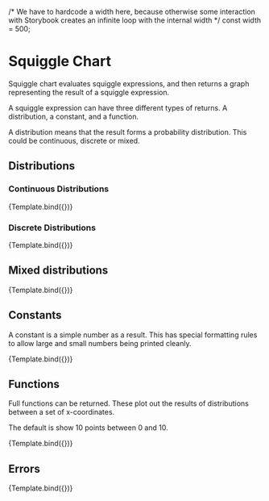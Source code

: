 
<Meta title="Squiggle/SquiggleChart" component={SquiggleChart} />

/* 
  We have to hardcode a width here, because otherwise some interaction with
  Storybook creates an infinite loop with the internal width
*/
const width = 500;

# Squiggle Chart

Squiggle chart evaluates squiggle expressions, and then returns a graph representing
the result of a squiggle expression.

A squiggle expression can have three different types of returns. A distribution,
a constant, and a function.

A distribution means that the result forms a probability distribution. This
could be continuous, discrete or mixed.

## Distributions

### Continuous Distributions

<Canvas>
  <Story
    name="Normal"
    args={{
      squiggleString: "normal(5,2)",
      width,
    }}
  >
    {Template.bind({})}
  </Story>
</Canvas>

### Discrete Distributions

<Canvas>
  <Story
    name="Discrete"
    args={{
      squiggleString: "mx(0, 1, 3, 5, 8, 10, [0.1, 0.8, 0.5, 0.3, 0.2, 0.1])",
      width,
    }}
  >
    {Template.bind({})}
  </Story>
</Canvas>

## Mixed distributions

<Canvas>
  <Story
    name="Mixed"
    args={{
      squiggleString:
        "mx(0, 1, 3, 5, 8, normal(8, 1), [0.1, 0.3, 0.4, 0.35, 0.2, 0.8])",
      width,
    }}
  >
    {Template.bind({})}
  </Story>
</Canvas>

## Constants

A constant is a simple number as a result. This has special formatting rules
to allow large and small numbers being printed cleanly.

<Canvas>
  <Story
    name="Constant"
    args={{
      squiggleString: "500000000",
      width,
    }}
  >
    {Template.bind({})}
  </Story>
</Canvas>

## Functions

Full functions can be returned. These plot out the results of distributions between a set of x-coordinates.

The default is show 10 points between 0 and 10.

<Canvas>
  <Story
    name="Function"
    args={{
      squiggleString: "f(x) = normal(x^2,(x+.1)^1.8)\nf",
      width,
    }}
  >
    {Template.bind({})}
  </Story>
</Canvas>

## Errors

<Canvas>
  <Story
    name="Error"
    args={{
      squiggleString: "f(x) = normal(",
      width,
    }}
  >
    {Template.bind({})}
  </Story>
</Canvas>

<Props of={SquiggleChart} />
